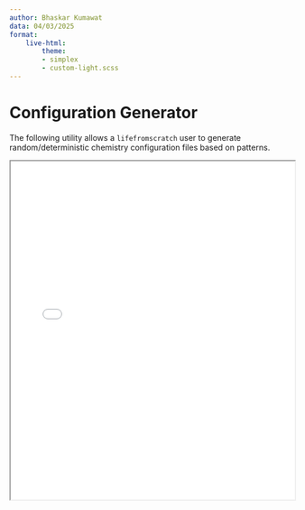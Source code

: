 ```yaml
---
author: Bhaskar Kumawat
data: 04/03/2025
format: 
    live-html:
        theme:
        - simplex
        - custom-light.scss
---
```


# Configuration Generator {.unnumbered}

The following utility allows a `lifefromscratch` user to generate random/deterministic chemistry configuration files based on patterns.

```{=html}
<iframe src="scripts/chemgen/app.html" width="100%" height="600"></iframe>
```